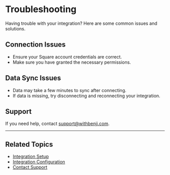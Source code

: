 # Troubleshooting

Having trouble with your integration? Here are some common issues and solutions.

## Connection Issues
- Ensure your Square account credentials are correct.
- Make sure you have granted the necessary permissions.

## Data Sync Issues
- Data may take a few minutes to sync after connecting.
- If data is missing, try disconnecting and reconnecting your integration.

## Support
If you need help, contact [support@withbenji.com](mailto:support@withbenji.com). 

---

## Related Topics
- [Integration Setup](./setup.mdx)
- [Integration Configuration](./configuration.mdx)
- [Contact Support](mailto:support@withbenji.com) 